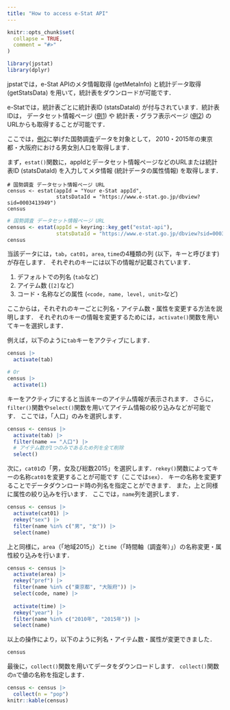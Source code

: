 ```yaml
---
title: "How to access e-Stat API"
---
```


```r
knitr::opts_chunk$set(
  collapse = TRUE,
  comment = "#>"
)
```

```r
library(jpstat)
library(dplyr)
```

jpstatでは，e-Stat APIのメタ情報取得 (getMetaInfo) と統計データ取得 (getStatsData) を用いて，統計表をダウンロードが可能です．

e-Statでは，統計表ごとに統計表ID (statsDataId) が付与されています．統計表IDは，
データセット情報ページ ([例1](https://www.e-stat.go.jp/stat-search/database?page=1&layout=datalist&toukei=00200521&tstat=000001011777&cycle=0&tclass1=000001011778&statdisp_id=0003410379&tclass2val=0)) や
統計表・グラフ表示ページ ([例2](https://www.e-stat.go.jp/dbview?sid=0003413949)) のURLからも取得することが可能です．

ここでは，[例2](https://www.e-stat.go.jp/dbview?sid=0003413949)に挙げた国勢調査データを対象として，
2010・2015年の東京都・大阪府における男女別人口を取得します．

まず，`estat()`関数に，appIdとデータセット情報ページなどのURLまたは統計表ID (statsDataId) を入力してメタ情報 (統計データの属性情報) を取得します．

```
# 国勢調査 データセット情報ページ URL
census <- estat(appId = "Your e-Stat appId", 
                statsDataId = "https://www.e-stat.go.jp/dbview?sid=0003413949")
census
```

```r
# 国勢調査 データセット情報ページ URL
census <- estat(appId = keyring::key_get("estat-api"), 
                statsDataId = "https://www.e-stat.go.jp/dbview?sid=0003413949")
census
```

当該データには，`tab`，`cat01`，`area`, `time`の4種類の列 (以下，キーと呼びます) が存在します．
それぞれのキーには以下の情報が記載されています．

1. デフォルトでの列名 (`tab`など)
2. アイテム数 (`[2]`など)
3. コード・名称などの属性 (`<code, name, level, unit>`など)

ここからは，それぞれのキーごとに列名・アイテム数・属性を変更する方法を説明します．
それぞれのキーの情報を変更するためには，`activate()`関数を用いてキーを選択します．

例えば，以下のように`tab`キーをアクティブにします．

```r
census |> 
  activate(tab)

# Or
census |> 
  activate(1)
```

キーをアクティブにすると当該キーのアイテム情報が表示されます．
さらに，`filter()`関数や`select()`関数を用いてアイテム情報の絞り込みなどが可能です．
ここでは，「人口」のみを選択します．

```r
census <- census |> 
  activate(tab) |> 
  filter(name == "人口") |> 
  # アイテム数が1つのみであるため列を全て削除
  select()
```

次に，`cat01`の「男，女及び総数2015」を選択します．`rekey()`関数によってキーの名称`cat01`を変更することが可能です（ここでは`sex`）．
キーの名称を変更することでデータダウンロード時の列名を指定ことができます．
また，上と同様に属性の絞り込みを行います．
ここでは，`name`列を選択します．

```r
census <- census |> 
  activate(cat01) |>
  rekey("sex") |> 
  filter(name %in% c("男", "女")) |> 
  select(name)
```

上と同様に，`area`（「地域2015」）と`time`（「時間軸（調査年）」）の名称変更・属性絞り込みを行います．

```r
census <- census |> 
  activate(area) |> 
  rekey("pref") |> 
  filter(name %in% c("東京都", "大阪府")) |> 
  select(code, name) |> 
  
  activate(time) |> 
  rekey("year") |> 
  filter(name %in% c("2010年", "2015年")) |> 
  select(name) 
```

以上の操作により，以下のように列名・アイテム数・属性が変更できました．

```r
census
```

最後に，`collect()`関数を用いてデータをダウンロードします．
`collect()`関数の`n`で値の名称を指定します．

```r
census <- census |>
  collect(n = "pop")
knitr::kable(census)
```
